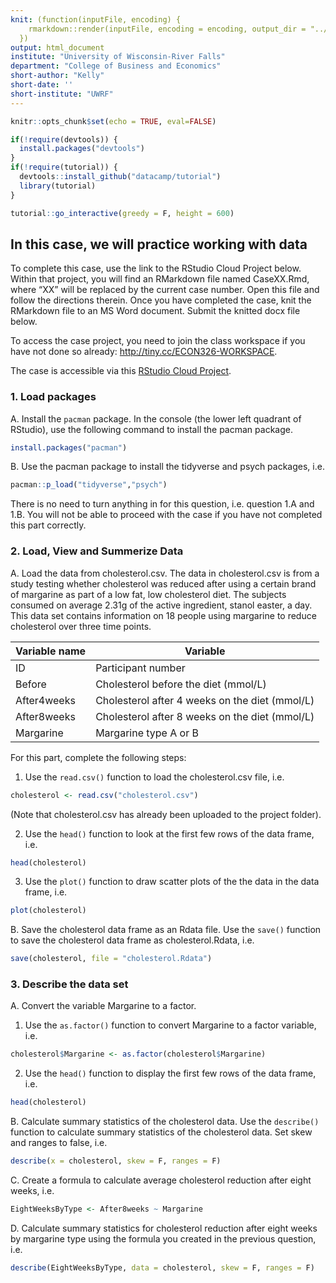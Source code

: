 ```yaml
---
knit: (function(inputFile, encoding) {
    rmarkdown::render(inputFile, encoding = encoding, output_dir = "../docs/")
  })
output: html_document
institute: "University of Wisconsin-River Falls"
department: "College of Business and Economics"
short-author: "Kelly"
short-date: ''
short-institute: "UWRF"
---
```


```r
knitr::opts_chunk$set(echo = TRUE, eval=FALSE)

if(!require(devtools)) {
  install.packages("devtools")
}
if(!require(tutorial)) {
  devtools::install_github("datacamp/tutorial")
  library(tutorial)
}

tutorial::go_interactive(greedy = F, height = 600)
```


## In this case, we will practice working with data

To complete this case, use the link to the RStudio Cloud Project below. Within that project, you will find an RMarkdown file named CaseXX.Rmd, where "XX" will be replaced by the current case number. Open this file and follow the directions therein. Once you have completed the case, knit the RMarkdown file to an MS Word document. Submit the knitted docx file below. 

To access the case project, you need to join the class workspace if you have not done so already: [http://tiny.cc/ECON326-WORKSPACE](http://tiny.cc/ECON326-WORKSPACE){target=_blank}.

The case is accessible via this [RStudio Cloud Project](https://rstudio.cloud/spaces/245665/project/3375547){target=_blank}.

### 1. Load packages

A. Install the `pacman` package. In the console (the lower left quadrant of RStudio), use the following command to install the pacman package.

```r
install.packages("pacman")
```


B. Use the pacman package to install the tidyverse and psych packages, i.e.

```r
pacman::p_load("tidyverse","psych")
```

There is no need to turn anything in for this question, i.e. question 1.A and 1.B. You will not be able to proceed with the case if you have not completed this part correctly.


### 2. Load, View and Summerize Data

A. Load the data from cholesterol.csv. The data in cholesterol.csv is from a study testing whether cholesterol was reduced after using a certain brand of margarine as part of a low fat, low cholesterol diet. The subjects consumed on average 2.31g of the active ingredient, stanol easter, a day. This data set contains information on 18 people using margarine to reduce cholesterol over three time points.

| **Variable name** | **Variable**                                   |
|-------------------|------------------------------------------------|
| ID                | Participant number                             |
| Before            | Cholesterol before the diet (mmol/L)           |
| After4weeks       | Cholesterol after 4 weeks on the diet (mmol/L) |
| After8weeks       | Cholesterol after 8 weeks on the diet (mmol/L) |
| Margarine         | Margarine type A or B                          |

For this part, complete the following steps:

1. Use the `read.csv()` function to load the cholesterol.csv file, i.e. 

```r
cholesterol <- read.csv("cholesterol.csv")
```

(Note that cholesterol.csv has already been uploaded to the project folder).

2. Use the `head()` function to look at the first few rows of the data frame, i.e.

```r
head(cholesterol)
```

3. Use the `plot()` function to draw scatter plots of the the data in the data frame, i.e.

```r
plot(cholesterol)
```

B. Save the cholesterol data frame as an Rdata file. Use the `save()` function to save the cholesterol data frame as cholesterol.Rdata, i.e.

```r
save(cholesterol, file = "cholesterol.Rdata")
```

### 3. Describe the data set

A. Convert the variable Margarine to a factor.

1. Use the `as.factor()` function to convert Margarine to a factor variable, i.e.

```r
cholesterol$Margarine <- as.factor(cholesterol$Margarine)
```

2. Use the `head()` function to display the first few rows of the data frame, i.e. 

```r
head(cholesterol)
```



B. Calculate summary statistics of the cholesterol data. Use the `describe()` function to calculate summary statistics of the cholesterol data. Set skew and ranges to false, i.e.

```r
describe(x = cholesterol, skew = F, ranges = F)
```


C. Create a formula to calculate average cholesterol reduction after eight weeks, i.e.

```r
EightWeeksByType <- After8weeks ~ Margarine
```

D. Calculate summary statistics for cholesterol reduction after eight weeks by margarine type using the formula you created in the previous question, i.e.

```r
describe(EightWeeksByType, data = cholesterol, skew = F, ranges = F)
```
